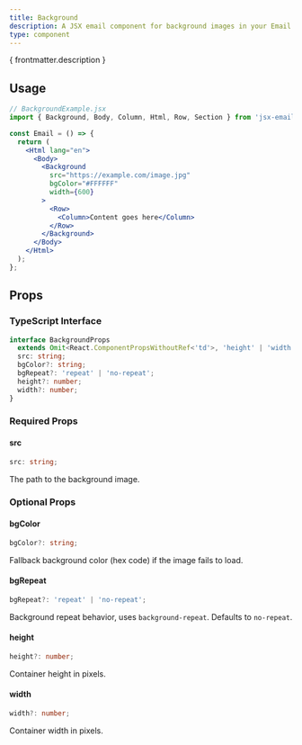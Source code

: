 ```yaml
---
title: Background
description: A JSX email component for background images in your Email template
type: component
---
```


<p>{ frontmatter.description }</p>

<Install type={frontmatter.type}/>

## Usage

```jsx "Background"
// BackgroundExample.jsx
import { Background, Body, Column, Html, Row, Section } from 'jsx-email';

const Email = () => {
  return (
    <Html lang="en">
      <Body>
        <Background 
          src="https://example.com/image.jpg" 
          bgColor="#FFFFFF" 
          width={600}
        >
          <Row>
            <Column>Content goes here</Column>
          </Row>
        </Background>
      </Body>
    </Html>
  );
};
```

## Props

### TypeScript Interface
```ts
interface BackgroundProps
  extends Omit<React.ComponentPropsWithoutRef<'td'>, 'height' | 'width' | 'bgcolor'> {
  src: string;
  bgColor?: string;
  bgRepeat?: 'repeat' | 'no-repeat';
  height?: number;
  width?: number;
}
```

### Required Props

#### src
```ts
src: string;
```
The path to the background image.

### Optional Props

#### bgColor
```ts
bgColor?: string;
```
Fallback background color (hex code) if the image fails to load.

#### bgRepeat
```ts
bgRepeat?: 'repeat' | 'no-repeat';
```
Background repeat behavior, uses `background-repeat`. Defaults to `no-repeat`.

#### height
```ts
height?: number;
```
Container height in pixels.

#### width
```ts
width?: number;
```
Container width in pixels.
